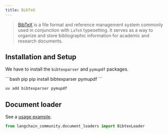 ```yaml
---
title: BibTeX
---
```


>[BibTeX](https://www.ctan.org/pkg/bibtex) is a file format and reference management system commonly used in conjunction with `LaTeX` typesetting. It serves as a way to organize and store bibliographic information for academic and research documents.

## Installation and Setup

We have to install the `bibtexparser` and `pymupdf` packages.

<CodeGroup>
```bash pip
pip install bibtexparser pymupdf
```

```bash uv
uv add bibtexparser pymupdf
```
</CodeGroup>


## Document loader

See a [usage example](/oss/python/integrations/document_loaders/bibtex).

```python
from langchain_community.document_loaders import BibtexLoader
```
